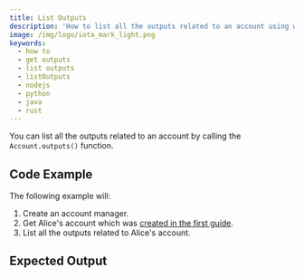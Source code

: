 ```yaml
---
title: List Outputs
description: 'How to list all the outputs related to an account using wallet.rs.'
image: /img/logo/iota_mark_light.png
keywords:
  - how to
  - get outputs
  - list outputs
  - listOutputs
  - nodejs
  - python
  - java
  - rust
---
```



You can list all the outputs related to an account by calling the `Account.outputs()` function.

## Code Example

The following example will:

1. Create an account manager.
2. Get Alice's account which was [created in the first guide](../accounts_and_addresses/01_create_a_wallet_account.mdx).
3. List all the outputs related to Alice's account.

<WarningUnlockConditions />

<Tabs groupId='language' queryString>
  <TabItem value='rust' label='Rust'>
    <RustCode />
  </TabItem>
  <TabItem value='typescript-node' label='Typescript (Node.js)'>
    <NodejsCode />
  </TabItem>
  <TabItem value='python' label='Python'>
    <PythonCode />
  </TabItem>
  <TabItem value='java' label='Java'>
    <JavaCode />
  </TabItem>
</Tabs>

## Expected Output

<Tabs groupId='language' queryString>
  <TabItem value='rust' label='Rust'>
    <RustOutput />
  </TabItem>
  <TabItem value='typescript-node' label='Typescript (Node.js)'>
    <NodejsOutput />
  </TabItem>
  <TabItem value='python' label='Python'>
    <PythonOutput />
  </TabItem>
  <TabItem value='java' label='Java'>
    <JavaOutput />
  </TabItem>
</Tabs>
